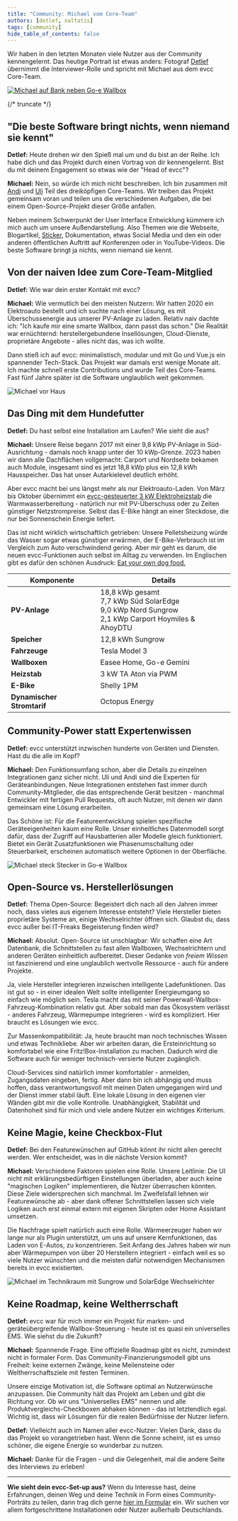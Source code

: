 ```yaml
---
title: "Community: Michael vom Core-Team"
authors: [detlef, naltatis]
tags: [community]
hide_table_of_contents: false
---
```


Wir haben in den letzten Monaten viele Nutzer aus der Community kennengelernt.
Das heutige Portrait ist etwas anders: Fotograf [Detlef](https://hee.se) übernimmt die Interviewer-Rolle und spricht mit Michael aus dem evcc Core-Team.

[![Michael auf Bank neben Go-e Wallbox](./michael-smartphone-go-e.webp)](/blog/2025/06/30/michael-vom-core-team)

{/* truncate */}

## "Die beste Software bringt nichts, wenn niemand sie kennt"

**Detlef:** Heute drehen wir den Spieß mal um und du bist an der Reihe.
Ich habe dich und das Projekt durch einen Vortrag von dir kennengelernt.
Bist du mit deinem Engagement so etwas wie der "Head of evcc"?

**Michael:** Nein, so würde ich mich nicht beschreiben.
Ich bin zusammen mit [Andi](https://github.com/andig) und [Uli](https://github.com/premultiply) Teil des dreiköpfigen Core-Teams.
Wir treiben das Projekt gemeinsam voran und teilen uns die verschiedenen Aufgaben, die bei einem Open-Source-Projekt dieser Größe anfallen.

Neben meinem Schwerpunkt der User Interface Entwicklung kümmere ich mich auch um unsere Außendarstellung.
Also Themen wie die Webseite, Blogartikel, [Sticker](https://github.com/evcc-io/evcc/discussions/4446), Dokumentation, etwas Social Media und 
den ein oder anderen öffentlichen Auftritt auf Konferenzen oder in YouTube-Videos.
Die beste Software bringt ja nichts, wenn niemand sie kennt.

## Von der naiven Idee zum Core-Team-Mitglied

**Detlef:** Wie war dein erster Kontakt mit evcc?

**Michael:** Wie vermutlich bei den meisten Nutzern: Wir hatten 2020 ein Elektroauto bestellt und ich suchte nach einer Lösung, es mit Überschussenergie aus unserer PV-Anlage zu laden.
Relativ naiv dachte ich: "Ich kaufe mir eine smarte Wallbox, dann passt das schon."
Die Realität war ernüchternd: herstellergebundene Insellösungen, Cloud-Dienste, proprietäre Angebote - alles nicht das, was ich wollte.

Dann stieß ich auf evcc: minimalistisch, modular und mit Go und Vue.js ein spannender Tech-Stack.
Das Projekt war damals erst wenige Monate alt.
Ich machte schnell erste Contributions und wurde Teil des Core-Teams.
Fast fünf Jahre später ist die Software unglaublich weit gekommen.

![Michael vor Haus](./michael-vor-haus.webp)

## Das Ding mit dem Hundefutter

**Detlef:** Du hast selbst eine Installation am Laufen? Wie sieht die aus?

**Michael:** Unsere Reise begann 2017 mit einer 9,8 kWp PV-Anlage in Süd-Ausrichtung - damals noch knapp unter der 10 kWp-Grenze.
2023 haben wir dann alle Dachflächen vollgemacht: Carport und Nordseite bekamen auch Module, insgesamt sind es jetzt 18,8 kWp plus ein 12,8 kWh Hausspeicher.
Das hat unser Autarkielevel deutlich erhöht.

Aber evcc macht bei uns längst mehr als nur Elektroauto-Laden.
Von März bis Oktober übernimmt ein [evcc-gesteuerter 3 kW Elektroheizstab](https://github.com/naltatis/aton-ctrl) die Warmwasserbereitung - natürlich nur mit PV-Überschuss oder zu Zeiten günstiger Netzstrompreise.
Selbst das E-Bike hängt an einer Steckdose, die nur bei Sonnenschein Energie liefert.

Das ist nicht wirklich wirtschaftlich getrieben: Unsere Pelletsheizung würde das Wasser sogar etwas günstiger erwärmen, der E-Bike-Verbrauch ist im Vergleich zum Auto verschwindend gering.
Aber mir geht es darum, die neuen evcc-Funktionen auch selbst im Alltag zu verwenden.
Im Englischen gibt es dafür den schönen Ausdruck: [Eat your own dog food.](https://en.wikipedia.org/wiki/Eating_your_own_dog_food)

| Komponente | Details |
|------------|---------|
| **PV-Anlage** | 18,8 kWp gesamt<br/>7,7 kWp Süd SolarEdge<br/>9,0 kWp Nord Sungrow<br/>2,1 kWp Carport Hoymiles & AhoyDTU |
| **Speicher** | 12,8 kWh Sungrow |
| **Fahrzeuge** | Tesla Model 3 |
| **Wallboxen** | Easee Home, Go-e Gemini |
| **Heizstab** | 3 kW TA Aton via PWM |
| **E-Bike** | Shelly 1PM |
| **Dynamischer Stromtarif** | Octopus Energy |

## Community-Power statt Expertenwissen

**Detlef:** evcc unterstützt inzwischen hunderte von Geräten und Diensten.
Hast du die alle im Kopf?

**Michael:** Den Funktionsumfang schon, aber die Details zu einzelnen Integrationen ganz sicher nicht.
Uli und Andi sind die Experten für Geräteanbindungen.
Neue Integrationen entstehen fast immer durch Community-Mitglieder, die das entsprechende Gerät besitzen - manchmal Entwickler mit fertigen Pull Requests, oft auch Nutzer, mit denen wir dann gemeinsam eine Lösung erarbeiten.

Das Schöne ist: Für die Featureentwicklung spielen spezifische Geräteeigenheiten kaum eine Rolle.
Unser einheitliches Datenmodell sorgt dafür, dass der Zugriff auf Hausbatterien aller Modelle gleich funktioniert.
Bietet ein Gerät Zusatzfunktionen wie Phasenumschaltung oder Steuerbarkeit, erscheinen automatisch weitere Optionen in der Oberfläche.

![Michael steck Stecker in Go-e Wallbox](./michael-evcc-wallbox.webp)

## Open-Source vs. Herstellerlösungen

**Detlef:** Thema Open-Source: Begeistert dich nach all den Jahren immer noch, dass vieles aus eigenem Interesse entsteht?
Viele Hersteller bieten proprietäre Systeme an, einige Wechselrichter öffnen sich.
Glaubst du, dass evcc außer bei IT-Freaks Begeisterung finden wird?

**Michael:** Absolut.
Open-Source ist unschlagbar: Wir schaffen eine Art Datenbank, die Schnittstellen zu fast allen Wallboxen, Wechselrichtern und anderen Geräten einheitlich aufbereitet.
Dieser Gedanke von _freiem Wissen_ ist faszinierend und eine unglaublich wertvolle Ressource - auch für andere Projekte.

Ja, viele Hersteller integrieren inzwischen intelligente Ladefunktionen.
Das ist gut so - in einer idealen Welt sollte intelligenter Energieumgang so einfach wie möglich sein.
Tesla macht das mit seiner Powerwall-Wallbox-Fahrzeug-Kombination relativ gut.
Aber sobald man das Ökosystem verlässt - anderes Fahrzeug, Wärmepumpe integrieren - wird es kompliziert.
Hier braucht es Lösungen wie evcc.

Zur Massenkompatibilität: Ja, heute braucht man noch technisches Wissen und etwas Technikliebe.
Aber wir arbeiten daran, die Ersteinrichtung so komfortabel wie eine Fritz!Box-Installation zu machen.
Dadurch wird die Software auch für weniger technisch-versierte Nutzer zugänglich.

Cloud-Services sind natürlich immer komfortabler - anmelden, Zugangsdaten eingeben, fertig.
Aber dann bin ich abhängig und muss hoffen, dass verantwortungsvoll mit meinen Daten umgegangen wird und der Dienst immer stabil läuft.
Eine lokale Lösung in den eigenen vier Wänden gibt mir die volle Kontrolle.
Unabhängigkeit, Stabilität und Datenhoheit sind für mich und viele andere Nutzer ein wichtiges Kriterium.

## Keine Magie, keine Checkbox-Flut

**Detlef:** Bei den Featurewünschen auf GitHub könnt ihr nicht allen gerecht werden.
Wer entscheidet, was in die nächste Version kommt?

**Michael:** Verschiedene Faktoren spielen eine Rolle.
Unsere Leitlinie: Die UI nicht mit erklärungsbedürftigen Einstellungen überladen, aber auch keine "magischen Logiken" implementieren, die Nutzer überraschen könnten.
Diese Ziele widersprechen sich manchmal.
Im Zweifelsfall lehnen wir Featurewünsche ab - aber dank offener Schnittstellen lassen sich viele Logiken auch erst einmal extern mit eigenen Skripten oder Home Assistant umsetzen.

Die Nachfrage spielt natürlich auch eine Rolle.
Wärmeerzeuger haben wir lange nur als Plugin unterstützt, um uns auf unsere Kernfunktionen, das Laden von E-Autos, zu konzentrieren.
Seit Anfang des Jahres haben wir nun aber Wärmepumpen von über 20 Herstellern integriert - einfach weil es so viele Nutzer wünschten und die meisten dafür notwendigen Mechanismen bereits in evcc existierten.

![Michael im Technikraum mit Sungrow und SolarEdge Wechselrichter](./michael-sungrow-solaredge.webp)


## Keine Roadmap, keine Weltherrschaft

**Detlef:** evcc war für mich immer ein Projekt für marken- und geräteübergreifende Wallbox-Steuerung - heute ist es quasi ein universelles EMS.
Wie siehst du die Zukunft?

**Michael:** Spannende Frage.
Eine offizielle Roadmap gibt es nicht, zumindest nicht in formaler Form.
Das Community-Finanzierungsmodell gibt uns Freiheit: keine externen Zwänge, keine Meilensteine oder Weltherrschaftsziele mit festen Terminen.

Unsere einzige Motivation ist, die Software optimal an Nutzerwünsche anzupassen.
Die Community hält das Projekt am Leben und gibt die Richtung vor.
Ob wir uns "Universelles EMS" nennen und alle Produktvergleichs-Checkboxen abhaken können - das ist letztendlich egal.
Wichtig ist, dass wir Lösungen für die realen Bedürfnisse der Nutzer liefern.

**Detlef:** Vielleicht auch im Namen aller evcc-Nutzer: Vielen Dank, dass du das Projekt so vorangetrieben hast.
Wenn die Sonne scheint, ist es umso schöner, die eigene Energie so wunderbar zu nutzen.

**Michael:** Danke für die Fragen - und die Gelegenheit, mal die andere Seite des Interviews zu erleben!

---

**Wie sieht dein evcc-Set-up aus?**
Wenn du Interesse hast, deine Erfahrungen, deinen Weg und deine Technik in Form eines Community-Porträts zu teilen, dann trag dich gerne [hier im Formular](https://airtable.com/appDI3xIiev1DOpMY/shrW1zGH26KElfZOK) ein.
Wir suchen vor allem fortgeschrittene Installationen oder Nutzer außerhalb Deutschlands.
